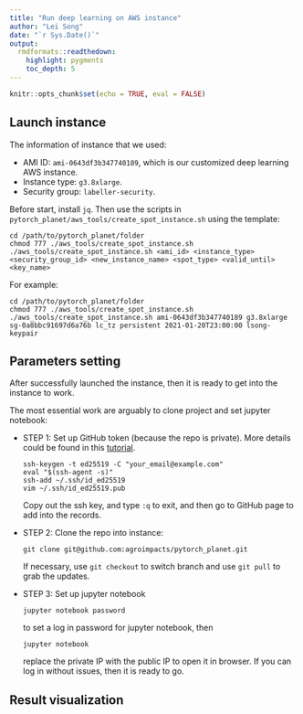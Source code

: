```yaml
---
title: "Run deep learning on AWS instance"
author: "Lei Song"
date: "`r Sys.Date()`"
output: 
  rmdformats::readthedown:
    highlight: pygments
    toc_depth: 5
---
```


```r
knitr::opts_chunk$set(echo = TRUE, eval = FALSE)
```

## Launch instance
The information of instance that we used:

- AMI ID: `ami-0643df3b347740189`, which is our customized deep learning AWS instance.
- Instance type: `g3.8xlarge`.
- Security group: `labeller-security`.

Before start, install `jq`.
Then use the scripts in `pytorch_planet/aws_tools/create_spot_instance.sh` using the template:
```
cd /path/to/pytorch_planet/folder
chmod 777 ./aws_tools/create_spot_instance.sh
./aws_tools/create_spot_instance.sh <ami_id> <instance_type> <security_group_id> <new_instance_name> <spot_type> <valid_until> <key_name>
```
For example:
```
cd /path/to/pytorch_planet/folder
chmod 777 ./aws_tools/create_spot_instance.sh
./aws_tools/create_spot_instance.sh ami-0643df3b347740189 g3.8xlarge sg-0a8bbc91697d6a76b lc_tz persistent 2021-01-20T23:00:00 lsong-keypair
```

## Parameters setting
After successfully launched the instance, then it is ready to get into the instance to work.

The most essential work are arguably to clone project and set jupyter notebook:

- STEP 1: Set up GitHub token (because the repo is private). More details could be found in this [tutorial](https://docs.github.com/en/free-pro-team@latest/github/authenticating-to-github/generating-a-new-ssh-key-and-adding-it-to-the-ssh-agent).

  ```
  ssh-keygen -t ed25519 -C "your_email@example.com"
  eval "$(ssh-agent -s)"
  ssh-add ~/.ssh/id_ed25519
  vim ~/.ssh/id_ed25519.pub
  ```
  Copy out the ssh key, and type `:q` to exit, and then go to GitHub page to add into the records.
    
- STEP 2: Clone the repo into instance:
  
  ```
  git clone git@github.com:agroimpacts/pytorch_planet.git
  ```
  
  If necessary, use `git checkout` to switch branch and use `git pull` to grab the updates.
  
- STEP 3: Set up jupyter notebook

  ```
  jupyter notebook password
  ```
  to set a log in password for jupyter notebook, then
  ```
  jupyter notebook
  ```
  replace the private IP with the public IP to open it in browser. If you can log in without issues, then it is ready to go.

## Result visualization
